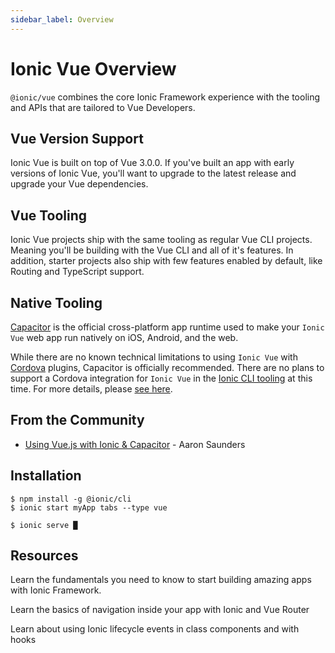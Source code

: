 ```yaml
---
sidebar_label: Overview
---
```



# Ionic Vue Overview

`@ionic/vue` combines the core Ionic Framework experience with the tooling and APIs that are tailored to Vue Developers.

## Vue Version Support

Ionic Vue is built on top of Vue 3.0.0. If you've built an app with early versions of Ionic Vue, you'll want to upgrade to the latest release and upgrade your Vue dependencies.

## Vue Tooling

Ionic Vue projects ship with the same tooling as regular Vue CLI projects. Meaning you'll be building with the Vue CLI and all of it's features. In addition, starter projects also ship with few features enabled by default, like Routing and TypeScript support.

## Native Tooling

[Capacitor](https://capacitor.ionicframework.com) is the official cross-platform app runtime used to make your `Ionic Vue` web app run natively on iOS, Android, and the web.

While there are no known technical limitations to using `Ionic Vue` with [Cordova](https://cordova.apache.org/) plugins, Capacitor is officially recommended. There are no plans to support a Cordova integration for `Ionic Vue` in the [Ionic CLI tooling](../cli.md) at this time. For more details, please [see here](https://capacitor.ionicframework.com/docs/cordova).

## From the Community

- [Using Vue.js with Ionic & Capacitor](https://dev.to/aaronksaunders/using-vue-js-v3-beta-with-ionic-components-capacitor-plugins-2b6f) - Aaron Saunders

## Installation

```shell-session
$ npm install -g @ionic/cli
$ ionic start myApp tabs --type vue

$ ionic serve █
```

## Resources

<DocsCards>
  <DocsCard header="Getting Started" href="your-first-app" icon={require('./_assets/img/feature-component-actionsheet-icon.png').default}>
    <p>Learn the fundamentals you need to know to start building amazing apps with Ionic Framework.</p>
  </DocsCard>
<DocsCard
  header="Navigation"
  href="navigation"
  icon={require('./_assets/img/feature-component-navigation-icon.png').default}
>
  <p>Learn the basics of navigation inside your app with Ionic and Vue Router</p>
</DocsCard>
<DocsCard header="Lifecycle" href="lifecycle" icon={require('./_assets/img/feature-guide-components-icon.png').default}>
  <p>Learn about using Ionic lifecycle events in class components and with hooks</p>
</DocsCard>

</DocsCards>
